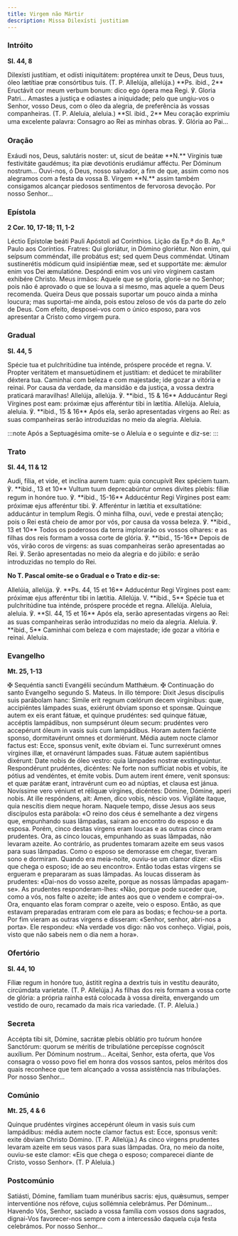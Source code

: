 ```yaml
---
title: Virgem não Mártir
description: Missa Dilexísti justitiam
---
```


### Intróito

**Sl. 44, 8**

<div class="side-by-side not-content">
  <span>
    Dilexísti justítiam, et odísti iniquitátem: proptérea unxit te Deus, Deus tuus, óleo lætítiae
    præ consórtibus tuis. (T. P. Allelúja, allelúja.) **Ps. ibid., 2** Eructávit cor meum verbum
    bonum: dico ego ópera mea Regi. ℣. Gloria Patri...
  </span>
  <span>
    Amastes a justiça e odiastes a iniquidade; pelo que ungiu-vos o Senhor, vosso Deus, com o óleo
    da alegria, de preferência às vossas companheiras. (T. P. Aleluia, aleluia.) **Sl. ibid., 2**
    Meu coração exprimiu uma excelente palavra: Consagro ao Rei as minhas obras. ℣. Glória ao Pai...
  </span>
</div>

### Oração

<div class="side-by-side not-content">
  <span>
    Exáudi nos, Deus, salutáris noster: ut, sicut de beátæ **N.** Vírginis tuæ festivitáte gaudémus;
    ita piæ devotiónis erudiámur afféctu. Per Dóminum nostrum...
  </span>
  <span>
    Ouvi-nos, ó Deus, nosso salvador, a fim de que, assim como nos alegramos com a festa da vossa B.
    Virgem **N.** assim também consigamos alcançar piedosos sentimentos de fervorosa devoção. Por
    nosso Senhor...
  </span>
</div>

### Epístola

**2 Cor. 10, 17-18; 11, 1-2**

<div class="side-by-side not-content">
  <span>Léctio Epístolæ beáti Pauli Apóstoli ad Corínthios.</span>
  <span>Lição da Ep.ª do B. Ap.º Paulo aos Coríntios.</span>
  <span>
    Fratres: Qui gloriátur, in Dómino gloriétur. Non enim, qui seípsum comméndat, ille probátus est;
    sed quem Deus comméndat. Utinam sustinerétis módicum quid insipiéntiæ meæ, sed et supportáte me:
    ǽmulor enim vos Dei æmulatióne. Despóndi enim vos uni viro vírginem castam exhibére Christo.
  </span>
  <span>
    Meus irmãos: Aquele que se gloria, glorie-se no Senhor; pois não é aprovado o que se louva a si
    mesmo, mas aquele a quem Deus recomenda. Queira Deus que possais suportar um pouco ainda a minha
    loucura; mas suportai-me ainda, pois estou zeloso de vós da parte do zelo de Deus. Com efeito,
    desposei-vos com o único esposo, para vos apresentar a Cristo como virgem pura.
  </span>
</div>

### Gradual

**Sl. 44, 5**

<div class="side-by-side not-content">
  <span>
    Spécie tua et pulchritúdine tua inténde, próspere procéde et regna. V. Propter veritátem et
    mansuetúdinem et justítiam: et dedúcet te mirabíliter déxtera tua.
  </span>
  <span>
    Caminhai com beleza e com majestade; ide gozar a vitória e reinai. Por causa da verdade, da
    mansidão e da justiça, a vossa dextra praticará maravilhas!
  </span>
  <span>
    Allelúja, allelúja. ℣. **ibid., 15 & 16** Adducántur Regi Vírgines post eam: próximæ ejus
    afferéntur tibi in lætítia. Allelúja.
  </span>
  <span>
    Aleluia, aleluia. ℣. **ibid., 15 & 16** Após ela, serão apresentadas virgens ao Rei: as suas
    companheiras serão introduzidas no meio da alegria. Aleluia.
  </span>
</div>

:::note
Após a Septuagésima omite-se o Aleluia e o seguinte e diz-se:
:::

### Trato

**Sl. 44, 11 & 12**

<div class="side-by-side not-content">
  <span>
    Audi, fília, et vide, et inclína aurem tuam: quia concupívit Rex spéciem tuam. ℣. **ibid., 13 et
    10** Vultum tuum deprecabúntur omnes dívites plebis: fíliæ regum in honóre tuo. ℣. **ibid.,
    15-16** Adducéntur Regi Vírgines post eam: próximæ ejus afferéntur tibi. ℣. Afferéntur in
    lætítia et exsultatióne: adducántur in templum Regis.
  </span>
  <span>
    Ó minha filha, ouvi, vede e prestai atenção; pois o Rei está cheio de amor por vós, por causa da
    vossa beleza. ℣. **ibid., 13 et 10** Todos os poderosos da terra implorarão os vossos olhares: e
    as filhas dos reis formam a vossa corte de glória. ℣. **ibid., 15-16** Depois de vós, virão
    coros de virgens: as suas companheiras serão apresentadas ao Rei. ℣. Serão apresentadas no meio
    da alegria e do júbilo: e serão introduzidas no templo do Rei.
  </span>
</div>

**No T. Pascal omite-se o Gradual e o Trato e diz-se:**

<div class="side-by-side not-content">
  <span>
    Allelúia, allelúja. ℣. **Ps. 44, 15 et 16** Adducéntur Regi Vírgines post eam: próximæ ejus
    afferéntur tibi in lætítia. Allelúja. V. **ibid., 5** Spécie tua et pulchritúdine tua inténde,
    próspere procéde et regna. Allelúja.
  </span>
  <span>
    Aleluia, aleluia. ℣. **Sl. 44, 15 et 16** Após ela, serão apresentadas virgens ao Rei: as suas
    companheiras serão introduzidas no meio da alegria. Aleluia. ℣. **ibid., 5** Caminhai com beleza
    e com majestade; ide gozar a vitória e reinai. Aleluia.
  </span>
</div>

### Evangelho

**Mt. 25, 1-13**

<div class="side-by-side not-content">
  <span>
    <span class="text-red-500">✠</span> Sequéntia sancti Evangélii secúndum Matthǽum.
  </span>
  <span>
    <span class="text-red-500">✠</span> Continuação do santo Evangelho segundo S. Mateus.
  </span>
  <span>
    In illo témpore: Dixit Jesus discípulis suis parábolam hanc: Simile erit regnum cœlórum decem
    virgínibus: quæ, accipiéntes lámpades suas, exiérunt óbviam sponso et sponsæ. Quinque autem ex
    eis erant fátuæ, et quinque prudéntes: sed quinque fátuæ, accéptis lampádibus, non sumpsérunt
    óleum secum: prudéntes vero accepérunt óleum in vasis suis cum lampádibus. Horam autem faciénte
    sponso, dormitavérunt omnes et dormiérunt. Média autem nocte clamor factus est: Ecce, sponsus
    venit, exíte óbviam ei. Tunc surrexérunt omnes vírgines illæ, et ornavérunt lámpades suas. Fátuæ
    autem sapiéntibus dixérunt: Date nobis de óleo vestro: quia lámpades nostræ exstinguúntur.
    Respondérunt prudéntes, dicéntes: Ne forte non suffíciat nobis et vobis, ite pótius ad
    vendéntes, et émite vobis. Dum autem irent émere, venit sponsus: et quæ parátæ erant,
    intravérunt cum eo ad núptias, et clausa est jánua. Novíssime vero véniunt et réliquæ vírgines,
    dicéntes: Dómine, Dómine, aperi nobis. At ille respóndens, ait: Amen, dico vobis, néscio vos.
    Vigiláte ítaque, quia nescítis diem neque horam.
  </span>
  <span>
    Naquele tempo, disse Jesus aos seus discípulos esta parábola: «O reino dos céus é semelhante a
    dez virgens que, empunhando suas lâmpadas, saíram ao encontro do esposo e da esposa. Porém,
    cinco destas virgens eram loucas e as outras cinco eram prudentes. Ora, as cinco loucas,
    empunhando as suas lâmpadas, não levaram azeite. Ao contrário, as prudentes tomaram azeite em
    seus vasos para suas lâmpadas. Como o esposo se demorasse em chegar, tiveram sono e dormiram.
    Quando era meia-noite, ouviu-se um clamor dizer: «Eis que chega o esposo; ide ao seu encontro».
    Então todas estas virgens se ergueram e prepararam as suas lâmpadas. As loucas disseram às
    prudentes: «Dai-nos do vosso azeite, porque as nossas lâmpadas apagam-se». As prudentes
    responderam-lhes: «Não, porque pode suceder que, como a vós, nos falte o azeite; ide antes aos
    que o vendem e comprai-o». Ora, enquanto elas foram comprar o azeite, veio o esposo. Então, as
    que estavam preparadas entraram com ele para as bodas; e fechou-se a porta. Por fim vieram as
    outras virgens e disseram: «Senhor, senhor, abri-nos a porta». Ele respondeu: «Na verdade vos
    digo: não vos conheço. Vigiai, pois, visto que não sabeis nem o dia nem a hora».
  </span>
</div>

### Ofertório

**Sl. 44, 10**

<div class="side-by-side not-content">
  <span>
    Fíliæ regum in honóre tuo, ástitit regína a dextris tuis in vestítu deauráto, circúmdata
    varietate. (T. P. Allelúja.)
  </span>
  <span>
    As filhas dos reis formam a vossa corte de glória: a própria rainha está colocada à vossa
    direita, envergando um vestido de ouro, recamado da mais rica variedade. (T. P. Aleluia.)
  </span>
</div>

### Secreta

<div class="side-by-side not-content">
  <span>
    Accépta tibi sit, Dómine, sacrátæ plebis oblátio pro tuórum honóre Sanctórum: quorum se méritis
    de tribulatióne percepísse cognóscit auxílium. Per Dóminum nostrum...
  </span>
  <span>
    Aceitai, Senhor, esta oferta, que Vos consagra o vosso povo fiel em honra dos vossos santos,
    pelos méritos dos quais reconhece que tem alcançado a vossa assistência nas tribulações. Por
    nosso Senhor...
  </span>
</div>

### Comúnio

**Mt. 25, 4 & 6**

<div class="side-by-side not-content">
  <span>
    Quinque prudéntes vírgines accepérunt óleum in vasis suis cum lampádibus: média autem nocte
    clamor factus est: Ecce, sponsus venit: exite óbviam Christo Dómino. (T. P. Allelúja.)
  </span>
  <span>
    As cinco virgens prudentes levaram azeite em seus vasos para suas lâmpadas. Ora, no meio da
    noite, ouviu-se este clamor: «Eis que chega o esposo; comparecei diante de Cristo, vosso
    Senhor». (T. P Aleluia.)
  </span>
</div>

### Postcomúnio

<div class="side-by-side not-content">
  <span>
    Satiásti, Dómine, famíliam tuam munéribus sacris: ejus, quǽsumus, semper interventióne nos
    réfove, cujus sollémnia celebrámus. Per Dóminum...
  </span>
  <span>
    Havendo Vós, Senhor, saciado a vossa família com vossos dons sagrados, dignai-Vos favorecer-nos
    sempre com a intercessão daquela cuja festa celebrámos. Por nosso Senhor...
  </span>
</div>
